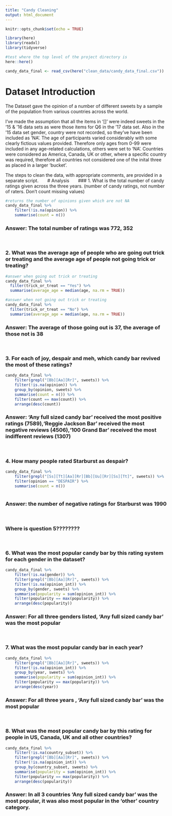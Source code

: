 ```yaml
---
title: "Candy Cleaning"
output: html_document
---
```


```r
knitr::opts_chunk$set(echo = TRUE)
```

```r
library(here)
library(readxl)
library(tidyverse)
```


```r
#test where the top level of the project directory is 
here::here()

candy_data_final <- read_csv(here("clean_data/candy_data_final.csv"))
```


# Dataset Introduction

The Dataset gave the opinion of a number of different sweets by a sample 
of the population from various countries across the world.

I've made the assumption that all the items in '[]' were indeed sweets in the
'15 & '16 data sets as were those items for Q6 in the '17 data set.
Also in the '15 data set gender, country were not recorded, so they've have been
included as 'NA'.  The age of participants varied considerably with some clearly
fictious values provided. Therefore only ages from 0-99 were included in any 
age-related calculations, others were set to 'NA'.  Countries were considered as
America, Canada, UK or other, where a specific country was required,
therefore all countries not considered one of the inital three as placed in a 
larger 'bucket'.


The steps to clean the data, with appropriate comments, are provided in a
separate script. 
&nbsp;
&nbsp;
&nbsp;
# Analysis
&nbsp;
&nbsp;
&nbsp;
### 1. What is the total number of candy ratings given across the three years. (number of candy ratings, not number of raters. Don’t count missing values)

```r

#returns the number of opinions given which are not NA
candy_data_final %>%
    filter(!is.na(opinion)) %>% 
    summarise(count = n())
```

### Answer:  The total number of ratings was 772, 352


&nbsp;
&nbsp;
&nbsp;


### 2. What was the average age of people who are going out trick or treating and the average age of people not going trick or treating?
```r


#answer when going out trick or treating
candy_data_final %>%
  filter(trick_or_treat == "Yes") %>% 
  summarise(average_age = median(age, na.rm = TRUE))

#answer when not going out trick or treating
candy_data_final %>%
  filter(trick_or_treat == "No") %>% 
  summarise(average_age = median(age, na.rm = TRUE))


```

### Answer:  The average of those going out is 37, the average of those not is 38 
&nbsp;
&nbsp;
&nbsp;

### 3. For each of joy, despair and meh, which candy bar revived the most of these ratings?
```r

candy_data_final %>% 
    filter(grepl("[Bb][Aa][Rr]", sweets)) %>% 
    filter(!is.na(opinion)) %>% 
    group_by(opinion, sweets) %>% 
    summarise(count = n()) %>% 
    filter(count == max(count)) %>% 
    arrange(desc(count))
```
### Answer: 'Any full sized candy bar' received the most positive ratings (7589),'Reggie Jackson Bar' received the most negative reviews (4506),'100 Grand Bar' received the most indifferent reviews (1307)
&nbsp;
&nbsp;
&nbsp;

### 4. How many people rated Starburst as despair?
```r
  
candy_data_final %>%
    filter(grepl("[Ss][Tt][Aa][Rr][Bb][Uu][Rr][Ss][Tt]", sweets)) %>%
    filter(opinion == "DESPAIR") %>%
    summarise(count = n())
  
```
### Answer:  the number of negative ratings for Starburst was 1990
&nbsp;
&nbsp;
&nbsp;

### Where is question 5????????
&nbsp;
&nbsp;
&nbsp;

### 6. What was the most popular candy bar by this rating system for each gender in the dataset?

```r
candy_data_final %>%
    filter(!is.na(gender)) %>% 
    filter(grepl("[Bb][Aa][Rr]", sweets)) %>%
    filter(!is.na(opinion_int)) %>%
    group_by(gender, sweets) %>% 
    summarise(popularity = sum(opinion_int)) %>% 
    filter(popularity == max(popularity)) %>% 
    arrange(desc(popularity))


```

### Answer: For all three genders listed, 'Any full sized candy bar' was the most popular
&nbsp;
&nbsp;
&nbsp;


### 7. What was the most popular candy bar in each year?

```r
candy_data_final %>%
    filter(grepl("[Bb][Aa][Rr]", sweets)) %>%
    filter(!is.na(opinion_int)) %>%
    group_by(year, sweets) %>% 
    summarise(popularity = sum(opinion_int)) %>% 
    filter(popularity == max(popularity)) %>% 
    arrange(desc(year))
```

### Answer: For all three years , 'Any full sized candy bar' was the most popular 

&nbsp;
&nbsp;
&nbsp;

### 8. What was the most popular candy bar by this rating for people in US, Canada, UK and all other countries?

```r
candy_data_final %>%
    filter(!is.na(country_subset)) %>% 
    filter(grepl("[Bb][Aa][Rr]", sweets)) %>%
    filter(!is.na(opinion_int)) %>%
    group_by(country_subset, sweets) %>% 
    summarise(popularity = sum(opinion_int)) %>% 
    filter(popularity == max(popularity)) %>% 
    arrange(desc(popularity))
```

### Answer: In all 3 countries 'Any full sized candy bar' was the most popular, it was also most popular in the 'other' country category.



